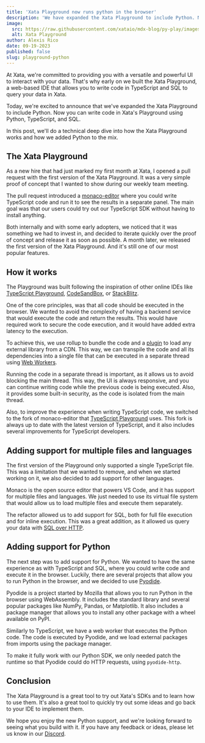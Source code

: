 ```yaml
---
title: 'Xata Playground now runs python in the browser'
description: 'We have expanded the Xata Playground to include Python. Now you can write code in Xata Playground using Python, TypeScript, and SQL.'
image:
  src: https://raw.githubusercontent.com/xataio/mdx-blog/py-play/images/xata-python-logos.png
  alt: Xata Playground
author: Alexis Rico
date: 09-19-2023
published: false
slug: playground-python
---
```


At Xata, we're committed to providing you with a versatile and powerful UI to interact with your data. That's why early on we built the Xata Playground, a web-based IDE that allows you to write code in TypeScript and SQL to query your data in Xata.

Today, we're excited to announce that we've expanded the Xata Playground to include Python. Now you can write code in Xata's Playground using Python, TypeScript, and SQL.

In this post, we'll do a technical deep dive into how the Xata Playground works and how we added Python to the mix.

## The Xata Playground

As a new hire that had just marked my first month at Xata, I opened a pull request with the first version of the Xata Playground. It was a very simple proof of concept that I wanted to show during our weekly team meeting.

The pull request introduced a [monaco-editor](https://microsoft.github.io/monaco-editor/) where you could write TypeScript code and run it to see the results in a separate panel. The main goal was that our users could try out our TypeScript SDK without having to install anything.

Both internally and with some early adopters, we noticed that it was something we had to invest in, and decided to iterate quickly over the proof of concept and release it as soon as possible. A month later, we released the first version of the Xata Playground. And it's still one of our most popular features.

<ArticleImage
  src="https://raw.githubusercontent.com/xataio/mdx-blog/py-play/images/playground-v1.png"
  width="800"
  height="440"
  alt="Screenshot of the first version of the Xata Playground"
  caption="Xata Playground proof of concept"
/>

## How it works

The Playground was built following the inspiration of other online IDEs like [TypeScript Playground](https://www.typescriptlang.org/play), [CodeSandBox](https://codesandbox.io/), or [StackBlitz](https://stackblitz.com/).

One of the core principles, was that all code should be executed in the browser. We wanted to avoid the complexity of having a backend service that would execute the code and return the results. This would have required work to secure the code execution, and it would have added extra latency to the execution.

To achieve this, we use rollup to bundle the code and a [plugin](https://github.com/SferaDev/rollup-plugin-import-cdn) to load any external library from a CDN. This way, we can transpile the code and all its dependencies into a single file that can be executed in a separate thread using [Web Workers](https://developer.mozilla.org/en-US/docs/Web/API/Web_Workers_API/Using_web_workers).

Running the code in a separate thread is important, as it allows us to avoid blocking the main thread. This way, the UI is always responsive, and you can continue writing code while the previous code is being executed. Also, it provides some built-in security, as the code is isolated from the main thread.

Also, to improve the experience when writing TypeScript code, we switched to the fork of monaco-editor that [TypeScript Playground](https://www.typescriptlang.org/play) uses. This fork is always up to date with the latest version of TypeScript, and it also includes several improvements for TypeScript developers.

<ArticleImage
  src="https://raw.githubusercontent.com/xataio/mdx-blog/py-play/images/playground-v2.png"
  width="800"
  height="440"
  alt="Screenshot of the second version of the Xata Playground"
  caption="Xata Playground after a UI redesign"
/>

## Adding support for multiple files and languages

The first version of the Playground only supported a single TypeScript file. This was a limitation that we wanted to remove, and when we started working on it, we also decided to add support for other languages.

Monaco is the open source editor that powers VS Code, and it has support for multiple files and languages. We just needed to use its virtual file system that would allow us to load multiple files and execute them separately.

The refactor allowed us to add support for SQL, both for full file execution and for inline execution. This was a great addition, as it allowed us query your data with [SQL over HTTP](https://xata.io/blog/sql-over-http).

## Adding support for Python

The next step was to add support for Python. We wanted to have the same experience as with TypeScript and SQL, where you could write code and execute it in the browser. Luckily, there are several projects that allow you to run Python in the browser, and we decided to use [Pyodide](https://pyodide.org).

Pyodide is a project started by Mozilla that allows you to run Python in the browser using WebAssembly. It includes the standard library and several popular packages like NumPy, Pandas, or Matplotlib. It also includes a package manager that allows you to install any other package with a wheel available on PyPI.

Similarly to TypeScript, we have a web worker that executes the Python code. The code is executed by Pyodide, and we load external packages from imports using the package manager.

To make it fully work with our Python SDK, we only needed patch the runtime so that Pyodide could do HTTP requests, using `pyodide-http`.

<ArticleImage
  src="https://raw.githubusercontent.com/xataio/mdx-blog/py-play/images/playground-v3.png"
  width="800"
  height="440"
  alt="Screenshot of the third version of the Xata Playground"
  caption="Current Xata Playground with Python support"
/>

## Conclusion

The Xata Playground is a great tool to try out Xata's SDKs and to learn how to use them. It's also a great tool to quickly try out some ideas and go back to your IDE to implement them.

We hope you enjoy the new Python support, and we're looking forward to seeing what you build with it. If you have any feedback or ideas, please let us know in our [Discord](/discord).
